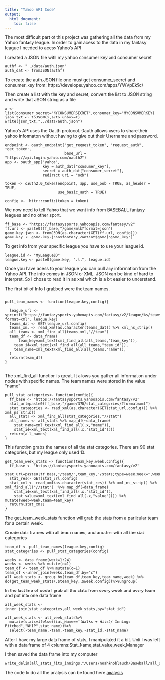 ```yaml
---
title: "Yahoo API Code"
output: 
  html_document:
    toc: false
---
```



The most difficult part of this project was gathering all the data from my Yahoo fantasy league.  In order to gain acess to the data in my fantasy league I needed to acess Yahoo's API

I created a JSON file with my yahoo consumer key and consumer secret

```
authf <- "../data/auth.json"
auth_dat <- fromJSON(authf)

```
To create the auth.JSON file one must get consumer_secret and consumer_key from: https://developer.yahoo.com/apps/YWVpEk5c/

Then create a list with the key and secret, convert the list to JSON string and write that JSON string as a file

```
x <- list(consumer_secret="MYCONSUMERSECRET",consumer_key="MYCONSUMERKEY)
json_txt <- toJSON(x,auto_unbox=T)
write(json_txt,"../data/auth.json")

```

Yahoo's API uses the Oauth protocol.  Oauth allows users to share their yahoo informaton without having to give out their Username and password.  


```
endpoint <- oauth_endpoint("get_request_token", "request_auth", "get_token",
                           base_url = "https://api.login.yahoo.com/oauth2")
app <- oauth_app("yahoo",
                 key = auth_dat["consumer_key"],
                 secret = auth_dat["consumer_secret"],
                 redirect_uri = "oob")

token <- oauth2.0_token(endpoint, app, use_oob = TRUE, as_header = TRUE,
                        use_basic_auth = TRUE)

config <-  httr::config(token = token)

```

We now need to tell Yahoo that we want info from BASEBALL fantasy leagues and no other sport.  


```
ff_base <- "https://fantasysports.yahooapis.com/fantasy/v2"
ff.url <- paste0(ff_base,"/game/mlb?format=json")
game.key.json <- fromJSON(as.character(GET(ff.url, config)))
game.key <- game.key.json$fantasy_content$game["game_key"]`
```

To get info from your specific league you have to use your league id.
```
league.id <- "MyLeagueID"
league.key <- paste0(game.key, ".l.", league.id)
```

Once you have acess to your league you can pull any information from the Yahoo API.  The info comes in JSON or XML. JSON can be kind of hard to interpret. So I chose to read it in as xml which is a bit easier to understand.  

The first bit of Info I grabbed were the team names.


```

pull_team_names <- function(league.key,config){

  league_url <- sprintf("https://fantasysports.yahooapis.com/fantasy/v2/league/%s/teams/metadata?format=xml", league.key)
  teams_dat <- GET(league_url,config)
  teams_xml <- read_xml(as.character(teams_dat)) %>% xml_ns_strip()
  all_teams <- xml_find_all(teams_xml,"//team")
  team_df <- data_frame(
      team_key=xml_text(xml_find_all(all_teams,"team_key")),
    team_id=xml_text(xml_find_all(all_teams,"team_id")),
    team_name=xml_text(xml_find_all(all_teams,"name")),
  )
  return(team_df)
}


```

The xml_find_all function is great. It allows you gather all information under nodes with specific names.  The team names were stored in the value "name"




```
pull_stat_categories<- function(config){
  ff_base <- "https://fantasysports.yahooapis.com/fantasy/v2"
  stat_url=paste0(ff_base,"/game/370/stat_categories/?format=xml")
  stat_categories <- read_xml(as.character(GET(stat_url,config))) %>% xml_ns_strip()
  all_stats <- xml_find_all(stat_categories,"//stat")
  all_names <- all_stats %>% map_df(~data_frame(
    stat_name=xml_text(xml_find_all(.x,"name")),
    stat_id=xml_text(xml_find_all(.x,"stat_id"))))
  return(all_names)
}

```
This function grabs the names of all the stat categories.  There are 90 stat categories, but my league only used 10.


```
get_team_week_stats <- function(team_key,week,config){
  ff_base <- "https://fantasysports.yahooapis.com/fantasy/v2"
  stat_url=paste0(ff_base,"/team/",team_key,"/stats;type=week;week=",week)
  stat_res<- GET(stat_url,config)
  stat_xml <- read_xml(as.character(stat_res)) %>% xml_ns_strip() %>% xml_find_all("//stat")  %>% map_df(~data_frame(
    stat_id=xml_text(xml_find_all(.x,"stat_id")),
    stat_value=xml_text(xml_find_all(.x,"value")))) %>% mutate(week=week,team=team_key)
  return(stat_xml)
}
```

The get_team_week_stats function will grab the stats from a pariicular team for a certain week.


Create data frames with all team names, and another with all the stat categories
```
team_df <- pull_team_names(league.key,config)
stat_categories <- pull_stat_categories(config)
```


```
weeks <- data_frame(week=1:24)
weeks <- weeks %>% mutate(c=1)
team_df <- team_df %>% mutate(c=1)
team_df <-inner_join(weeks,team_df,by="c")
all_week_stats <- group_by(team_df,team_key,team_name,week) %>% do(get_team_week_stats(.$team_key,.$week,config))%>%ungroup()
```
In the last line of code I grab all the stats from every week and every team and put into one data frame

```
all_week_stats <- inner_join(stat_categories,all_week_stats,by="stat_id")

all_week_stats <- all_week_stats%>%
  mutate(stats=ifelse(Stat_Name=="(Walks + Hits)/ Innings Pitched","WHIP",stat_name))%>%
  select(-team_name,-team,-team_key,-stat_id,-stat_name)

```
After I have my large data frame of stats, I manipulated it a bit.  Unti I was left with a data frame of 4 columns:Stat_Name,stat_value,week,Manager

I then saved the data frame into my computer

```
write_delim(all_stats_hits_innings,"/Users/noahknoblauch/Baseball/all_stats_hits_innings.txt",delim="\t")
```



The code to do all the analysis can be found here [analysis](analysis.html)


